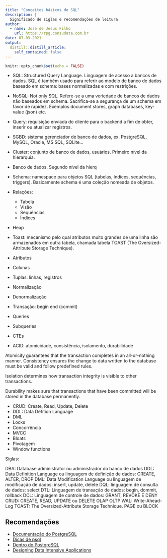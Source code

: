 ```yaml
---
title: "Conceitos básicos de SQL"
description: |
  Significado de siglas e recomendações de leitura
author:
  - name: José de Jesus Filho
    url: https://rpg.consudata.com.br
date: 07-03-2021
output:
  distill::distill_article:
    self_contained: false
---
```



```r
knitr::opts_chunk$set(echo = FALSE)
```

 - SQL: Structured Query Language. Linguagem de acesso a bancos de dados. SQL é também usado para referir ao modelo de banco de dados baseado em schema: bases normalizadas e com restrições.
 
 - NoSQL: Not only SQL. Refere-se a uma veriedade de bancos de dados não baseados em schema. Sacrifica-se a segurança de um schema em favor de rapidez. Exemplos document stores, graph databases, key-value (json) etc.
 
 - Query: requisição enviada do cliente para o backend a fim de obter, inserir ou atualizar registros.
 
 - SGBD: sistema gerenciador de banco de dados, ex. PostgreSQL, MySQL, Oracle, MS SQL, SQLite...
 
 - Cluster: conjunto de banco de dados, usuários. Primeiro nível da hierarquia.
 
 - Banco de dados. Segundo nível da hierq
 
 - Schema: namespace para objetos SQL (tabelas, índices, sequências, triggers). Basicamente schema é uma coleção nomeada de objetos.
 
 -  Relações:
    -  Tabela
    -  Visão
    -  Sequências
    -  Índices
 
 - Heap
 - Toast: mecanismo pelo qual atributos muito grandes de uma linha são armazenados em outra tabela, chamada tabela TOAST (The Oversized-Attribute Storage Technique).
 
 - Atributos
 - Colunas
 -  Tuplas: linhas, registros
 -  Normalização
 -  Denormalização
 - Transação: begin  end (commit)
 -  Queries
 -  Subqueries
 -  CTEs
 - ACID: atomicidade, consistência, isolamento, durabilidade
 
Atomicity guarantees that the transaction completes in an all-or-nothing manner.
Consistency ensures the change to data written to the database must be valid and follow predefined rules.

Isolation determines how transaction integrity is visible to other transactions.

Durability makes sure that transactions that have been committed will be stored in the database permanently.

 - CRUD: Create, Read, Update, Delete
 - DDL: Data Defition Language
 - DML
 - Locks
 - Concorrência
 - MVCC
 - Bloats
 - Pivotagem
 - Window functions
 
 Siglas:
 
 DBA: Database administrator ou administrador do banco de dados
 DDL: Data Definition Language ou linguagem de definição de dados: CREATE, ALTER, DROP
 DML: Data Modification Language ou linguagem de modificação de dados: insert, update, delete
 DQL: linguagem de consulta de dados: select
 DTL: Linguagem de transação de dados: begin, dommit, rollback
 DCL: Linguagem de controle de dados: GRANT, REVOKE E DENY
 CRUD: CREATE, READ, UPDATE ou DELETE
 OLAP
 OLTP
 WAL: Write-Ahead-Log
 TOAST: The Oversized-Attribute Storage Technique. 
 PAGE ou BLOCK  
 
## Recomendações

- [Documentação do PostgreSQL](https://www.postgresql.org/docs/)
- [Dicas de psql](https://psql-tips.org/psql_tips_all.html#tip018)
- [Dentro do PostgreSQL](https://www.interdb.jp/pg/)
- [Designing Data Intensive Applications](https://www.amazon.com.br/Designing-Data-Intensive-Applications-Martin-Kleppmann/dp/1449373321)
